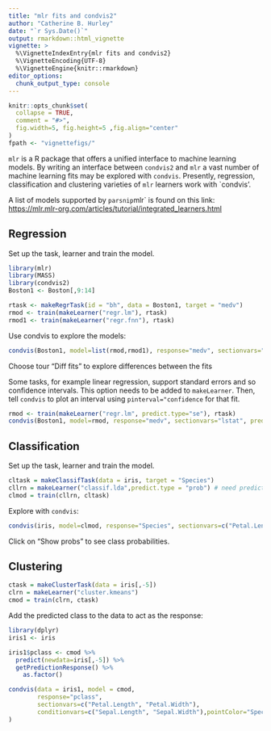 ```yaml
---
title: "mlr fits and condvis2"
author: "Catherine B. Hurley"
date: "`r Sys.Date()`"
output: rmarkdown::html_vignette
vignette: >
  %\VignetteIndexEntry{mlr fits and condvis2}
  %\VignetteEncoding{UTF-8}
  %\VignetteEngine{knitr::rmarkdown}
editor_options: 
  chunk_output_type: console
---
```


```r
knitr::opts_chunk$set(
  collapse = TRUE,
  comment = "#>",
  fig.width=5, fig.height=5 ,fig.align="center"
)
fpath <- "vignettefigs/"
```

`mlr` is a R package that offers
a unified interface to machine learning models. 
By writing an interface between `condvis2` and `mlr` a vast number
of machine learning fits may be explored with `condvis`.
Presently, regression, classification and clustering varieties of `mlr` learners
work with `condvis'.

A list of models supported by `parsnip`mlr` is found on this link:
<https://mlr.mlr-org.com/articles/tutorial/integrated_learners.html>

## Regression

Set up the task, learner and train the model.
```r
library(mlr)
library(MASS)
library(condvis2)
Boston1 <- Boston[,9:14]

rtask <- makeRegrTask(id = "bh", data = Boston1, target = "medv")
rmod <- train(makeLearner("regr.lm"), rtask)
rmod1 <- train(makeLearner("regr.fnn"), rtask)
```

Use condvis to explore the models:
```r
condvis(Boston1, model=list(rmod,rmod1), response="medv", sectionvars="lstat")
```
Choose tour "Diff fits" to explore differences between the fits


Some tasks, for example linear regression, support standard errors and so confidence intervals.
This option needs to be added to `makeLearner`.
Then, tell `condvis` to plot an interval using `pinterval="confidence` for that fit.

```r
rmod <- train(makeLearner("regr.lm", predict.type="se"), rtask)
condvis(Boston1, model=rmod, response="medv", sectionvars="lstat", predictArgs=list(list(pinterval="confidence")))
```



## Classification

Set up the task, learner and train the model.
```r
cltask = makeClassifTask(data = iris, target = "Species")
cllrn = makeLearner("classif.lda",predict.type = "prob") # need predict.type ="probs" to get probs
clmod = train(cllrn, cltask)
```
Explore with `condvis`:
```r
condvis(iris, model=clmod, response="Species", sectionvars=c("Petal.Length", "Petal.Width"), pointColor="Species")
```
Click on "Show probs" to see class probabilities.

## Clustering


```r

ctask = makeClusterTask(data = iris[,-5])
clrn = makeLearner("cluster.kmeans") 
cmod = train(clrn, ctask)
```

Add the predicted class to the data to act as the response:

```r
library(dplyr)
iris1 <- iris

iris1$pclass <- cmod %>%
  predict(newdata=iris[,-5]) %>%
  getPredictionResponse() %>% 
    as.factor()

```

```r
condvis(data = iris1, model = cmod, 
        response="pclass",
        sectionvars=c("Petal.Length", "Petal.Width"), 
        conditionvars=c("Sepal.Length", "Sepal.Width"),pointColor="Species"
)

```




